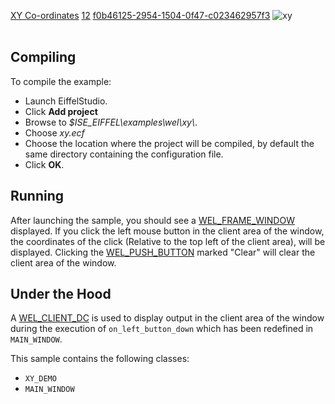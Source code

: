 [[Property:title|XY Co-ordinates]]
[[Property:weight|12]]
[[Property:uuid|f0b46125-2954-1504-0f47-c023462957f3]]
[[Image:xy|xy]]  <br/>
<br/>

==Compiling==

To compile the example: 
* Launch EiffelStudio. 
* Click '''Add project'''
* Browse to ''$ISE_EIFFEL\examples\wel\xy\''. 
* Choose ''xy.ecf''
* Choose the location where the project will be compiled, by default the same directory containing the configuration file. 
* Click '''OK'''. 

==Running==
After launching the sample, you should see a [[ref:libraries/wel/reference/wel_frame_window_chart|WEL_FRAME_WINDOW]]  displayed. If you click the left mouse button in the client area of the window, the coordinates of the click (Relative to the top left of the client area), will be displayed. Clicking the [[ref:libraries/wel/reference/wel_push_button_chart|WEL_PUSH_BUTTON]]  marked "Clear" will clear the client area of the window. 
==Under the Hood==

A [[ref:libraries/wel/reference/wel_client_dc_chart|WEL_CLIENT_DC]]  is used to display output in the client area of the window during the execution of <code>on_left_button_down</code> which has been redefined in <code>MAIN_WINDOW</code>.

This sample contains the following classes: 
* <code>XY_DEMO</code>
* <code>MAIN_WINDOW</code>


{{seealso|<br/>
[[Tutorial Step 3|tutorial_step3]]  <br/>
[[WEL_PUSH_BUTTON|WEL_PUSH_BUTTON]]  <br/>
}}




